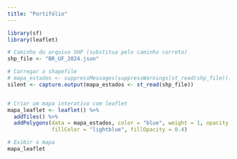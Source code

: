 ---
title: "Portifólio"
---

```{r echo=FALSE, warning=FALSE, message=FALSE, error=FALSE}
library(sf)
library(leaflet)

# Caminho do arquivo SHP (substitua pelo caminho correto)
shp_file <- "BR_UF_2024.json"

# Carregar o shapefile
# mapa_estados <- suppressMessages(suppressWarnings(st_read(shp_file)))
silent <- capture.output(mapa_estados <- st_read(shp_file))


# Criar um mapa interativo com leaflet
mapa_leaflet <- leaflet() %>%
  addTiles() %>%
  addPolygons(data = mapa_estados, color = "blue", weight = 1, opacity = 0.5,
              fillColor = "lightblue", fillOpacity = 0.4)

# Exibir o mapa
mapa_leaflet

```
